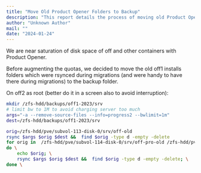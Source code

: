 ```yaml
---
title: "Move Old Product Opener Folders to Backup"
description: "This report details the process of moving old Product Opener installation folders from off1 to a backup location on off2. This action aims to free up disk space and manage storage efficiently by relocating historical data that was previously rsynced during migrations."
author: "Unknown Author"
mail: ""
date: "2024-01-24"
---
```


We are near saturation of disk space of off and other containers with Product Opener.

Before augmenting the quotas, we decided to move the old off1 installs folders
which were rsynced during migrations (and were handy to have there during migrations)
to the backup folder.

On off2 as root (better do it in a screen also to avoid interruption):

```bash
mkdir /zfs-hdd/backups/off1-2023/srv
# limit bw to 1M to avoid charging server too much
args="-a --remove-source-files --info=progress2 --bwlimit=1m"
dest=/zfs-hdd/backups/off1-2023/srv

orig=/zfs-hdd/pve/subvol-113-disk-0/srv/off-old
rsync $args $orig $dest &&  find $orig -type d -empty -delete
for orig in  /zfs-hdd/pve/subvol-114-disk-0/srv/off-pro-old /zfs-hdd/pve/subvol-112-disk-0/srv/opf-old /zfs-hdd/pve/subvol-111-disk-0/srv/obf-old /zfs-hdd/pve/subvol-110-disk-0/srv/opff-old; \
do \
    echo $orig; \
    rsync $args $orig $dest &&  find $orig -type d -empty -delete; \
done \

```
